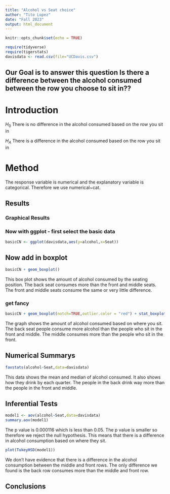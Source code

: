 ```yaml
---
title: "Alcohol vs Seat choice"
author: "Tito Lopez"
date: "Fall 2023"
output: html_document
---
```


```r
knitr::opts_chunk$set(echo = TRUE)
```

```r
require(tidyverse)
require(tigerstats)
davisdata <- read.csv(file="UCDavis.csv")
```
## Our Goal is to answer this question Is there a difference between the alcohol consumed between the row you choose to sit in??

# Introduction

$H_0$ There is no difference in the alcohol consumed based on the row you sit in

$H_A$ There is a difference in the alcohol consumed based on the row you sit in

# Method

The response variable is numerical and the explanatory variable is categorical. Therefore we use numerical~cat.

## Results

### Graphical Results

### Now with ggplot - first select the basic data

```r
basicCN <- ggplot(davisdata,aes(y=alcohol,x=Seat))
```
## Now add in boxplot

```r
basicCN + geom_boxplot()
```
  
  This box plot shows the amount of alcohol consumed by the seating position. The back seat consumes more than the front and middle seats. The front and middle seats consume the same or very little difference.
  
### get fancy  

```r
basicCN + geom_boxplot(notch=TRUE,outlier.color = "red") + stat_boxplot(geom ='errorbar') + labs(title="Fancy notch boxplot \n with 2 lines")
```

The graph shows the amount of alcohol consumed based on where you sit. The back seat people consume more alcohol than the people who sit in the front and middle. The middle consumes more than the people who sit in the front.

## Numerical Summarys 

```r
favstats(alcohol~Seat,data=davisdata)
```

This data shows the mean and median of alcohol consumed. It also shows how they drink by each quarter. The people in the back drink way more than the people in the front and middle.

## Inferential Tests

```r
model1 <- aov(alcohol~Seat,data=davisdata)
summary.aov(model1)
```

The p value is 0.000116 which is less than 0.05. The p value is smaller so therefore we reject the null hypothesis. This means that there is a difference in alcohol consumption based on where they sit.

```r
plot(TukeyHSD(model1))
```

We don't have evidence that there is a difference in the alcohol consumption between the middle and front rows. The only difference we found is the back row consumes more than the middle and front row.

## Conclusions


